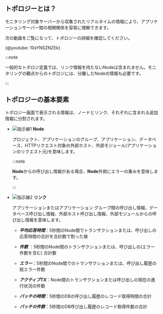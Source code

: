 ## トポロジーとは？

モニタリング対象サーバーから収集されたリアルタイムの情報により、アプリケーションサーバー間の相関関係を容易に理解できます。

次の動画をご覧になって、トポロジーの詳細を確認してください。

{@youtube: 10sYNSZNZEk}

:::note

一般的なトポロジ定義では、リンク情報を持たないNodeは含まれません。モニタリングの観点からのトポロジには、分離したNodeの情報も必要です。

:::

## トポロジーの基本要素

トポロジー画面で表示される情報は、ノードとリンク、それぞれに含まれる追加情報に分割されます。

<ImgLang img="topology-element.png" desc="トポロジーノードのエラー情報" />

- ![指示線1](/img/number-01.png) **Node** 

  プロジェクト、アプリケーションのグループ、アプリケーション、データベース、HTTPリクエスト対象の外部ホスト、外部モジュール(アプリケーションのリクエスト元)を意味します。

  :::note

  **Node**からの呼び出し情報がある場合、**Node**外側にエラーの重みを意味します。

  :::

- ![指示線2](/img/number-02.png) **リンク**

  アプリケーションまたはアプリケーション グループ間の呼び出し情報、データベース呼び出し情報、外部ホスト呼び出し情報、外部モジュールからの呼び出し情報を意味します。

  - **_平均応答時間_**：5秒間のNode間でトランザクションまたは、呼び出しの応答時間の合計を合計数で割った値

  - **_件数_** ：5秒間のNode間のトランザクションまたは、呼び出しの(エラー件数を含む) 合計数

  - **_エラー_**：5秒間のNode間でのトランザクションまたは、呼び出し履歴の総エラー件数

  - **_アクティブTX_**：Node間のトランザクションまたは呼び出しの現在の進行状況の件数

  - **_パッチの時間_**：5秒間のDBの呼び出し履歴のレコード取得時間の合計

  - **_パッチの件数_**：5秒間のDB呼び出し履歴のレコード取得件数の合計
